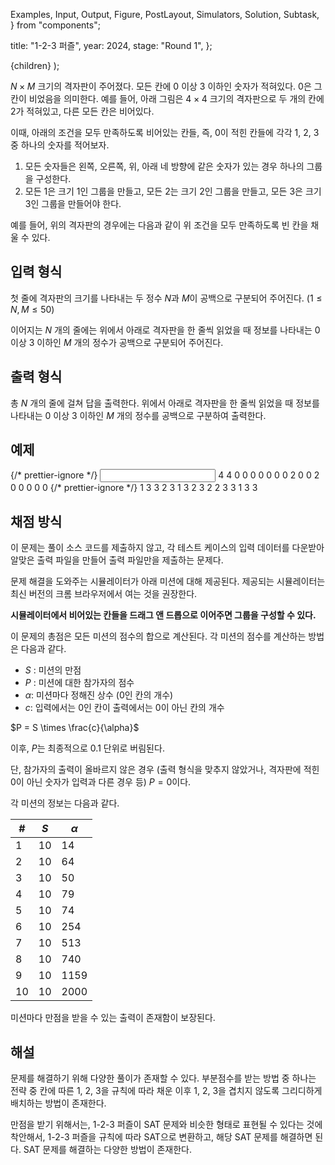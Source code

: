   Examples,
  Input,
  Output,
  Figure,
  PostLayout,
  Simulators,
  Solution,
  Subtask,
} from "components";

  title: "1-2-3 퍼즐",
  year: 2024,
  stage: "Round 1",
};

  <PostLayout meta={meta}>{children}</PostLayout>
);

$N \times M$ 크기의 격자판이 주어졌다.
모든 칸에 $0$ 이상 $3$ 이하인 숫자가 적혀있다. $0$은 그 칸이 비었음을 의미한다.
예를 들어, 아래 그림은 $4 \times 4$ 크기의 격자판으로 두 개의 칸에 $2$가 적혀있고,
다른 모든 칸은 비어있다.

<div style={{ display: "flex" }}>
  <Figure
    src="/2024/9-1.e945bbc826fb477f.png"
    width={230}
  />
</div>

이때, 아래의 조건을 모두 만족하도록
비어있는 칸들, 즉, $0$이 적힌 칸들에
각각 $1$, $2$, $3$ 중 하나의 숫자를 적어보자.

1. 모든 숫자들은 왼쪽, 오른쪽, 위, 아래 네 방향에 같은 숫자가 있는 경우 하나의 그룹을 구성한다.
2. 모든 $1$은 크기 $1$인 그룹을 만들고, 모든 $2$는 크기 $2$인 그룹을 만들고, 모든 $3$은 크기 $3$인 그룹을 만들어야 한다.

예를 들어, 위의 격자판의 경우에는 다음과 같이 위 조건을 모두 만족하도록 빈 칸을 채울 수 있다.

<div style={{ display: "flex" }}>
  <Figure
    src="/2024/9-2.8c302c05ce9acfc9.png"
    width={230}
  />
</div>

## 입력 형식

첫 줄에 격자판의 크기를 나타내는 두 정수 $N$과 $M$이
공백으로 구분되어 주어진다.
($1 \le N, M \le 50$)

이어지는 $N$ 개의 줄에는 위에서 아래로 격자판을 한 줄씩 읽었을 때 정보를 나타내는
$0$ 이상 $3$ 이하인 $M$ 개의 정수가
공백으로 구분되어 주어진다.


## 출력 형식

총 $N$ 개의 줄에 걸쳐 답을 출력한다.
위에서 아래로 격자판을 한 줄씩 읽었을 때 정보를 나타내는
$0$ 이상 $3$ 이하인 $M$ 개의 정수를 공백으로 구분하여 출력한다.

## 예제

<Examples>
  {/* prettier-ignore */}
  <Input>
4 4
0 0 0 0
0 0 0 2
0 0 2 0
0 0 0 0
  </Input>
  {/* prettier-ignore */}
  <Output>
1 3 3 2
3 1 3 2
3 2 2 3
3 1 3 3
  </Output>
</Examples>

## 채점 방식

이 문제는 풀이 소스 코드를 제출하지 않고, 각 테스트 케이스의 입력 데이터를 다운받아 알맞은 출력 파일을 만들어 출력 파일만을 제출하는 문제다.

문제 해결을 도와주는 시뮬레이터가 아래 미션에 대해 제공된다. 제공되는 시뮬레이터는 최신 버전의 크롬 브라우저에서 여는 것을 권장한다.

**시뮬레이터에서 비어있는 칸들을 드래그 앤 드롭으로 이어주면 그룹을 구성할 수 있다.**

<Simulators
  urlPrefix="https://nypc-static.s3.ap-northeast-2.amazonaws.com/2024/simulator/123.6caa2bae0bc5a1a0/index.html"
  count={10}
/>

이 문제의 총점은 모든 미션의 점수의 합으로 계산된다. 각 미션의 점수를 계산하는 방법은 다음과 같다.

* $S$ : 미션의 만점
* $P$ : 미션에 대한 참가자의 점수
* $\alpha$: 미션마다 정해진 상수 ($0$인 칸의 개수)
* $c$: 입력에서는 $0$인 칸이 출력에서는 $0$이 아닌 칸의 개수

$P = S \times \frac{c}{\alpha}$

이후, $P$는 최종적으로 $0.1$ 단위로 버림된다.

단, 참가자의 출력이 올바르지 않은 경우
(출력 형식을 맞추지 않았거나, 격자판에 적힌 $0$이 아닌 숫자가 입력과 다른 경우 등)
$P = 0$이다.

각 미션의 정보는 다음과 같다.

| #    | $S$  | $\alpha$ |
|------|------|----------|
| $1$  | $10$ | $14$     |
| $2$  | $10$ | $64$     |
| $3$  | $10$ | $50$     |
| $4$  | $10$ | $79$     |
| $5$  | $10$ | $74$     |
| $6$  | $10$ | $254$    |
| $7$  | $10$ | $513$    |
| $8$  | $10$ | $740$    |
| $9$  | $10$ | $1159$   |
| $10$ | $10$ | $2000$   |

미션마다 만점을 받을 수 있는 출력이 존재함이 보장된다.

## 해설

<Solution>
문제를 해결하기 위해 다양한 풀이가 존재할 수 있다.
부분점수를 받는 방법 중 하나는 전략 중 칸에 따른 1, 2, 3을 규칙에 따라 채운 이후 1, 2, 3을 겹치지 않도록 그리디하게 배치하는 방법이 존재한다.

만점을 받기 위해서는, 1-2-3 퍼즐이 SAT 문제와 비슷한 형태로 표현될 수 있다는 것에 착안해서,
1-2-3 퍼즐을 규칙에 따라 SAT으로 변환하고,
해당 SAT 문제를 해결하면 된다.
SAT 문제를 해결하는 다양한 방법이 존재한다.
</Solution>
